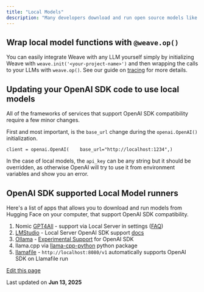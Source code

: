 ```yaml
---
title: "Local Models"
description: "Many developers download and run open source models like LLama-3, Mixtral, Gemma, Phi and more locally. There are quite a few ways of running these models locally and Weave supports a few of them out of the box, as long as they support OpenAI SDK compatibility."
---
```


## Wrap local model functions with `@weave.op()`[​](/guides/integrations/local_models#wrap-local-model-functions-with-weaveop "Direct link to wrap-local-model-functions-with-weaveop")

You can easily integrate Weave with any LLM yourself simply by initializing Weave with `weave.init('<your-project-name>')` and then wrapping the calls to your LLMs with `weave.op()`. See our guide on [tracing](/guides/tracking/tracing) for more details.

## Updating your OpenAI SDK code to use local models[​](/guides/integrations/local_models#updating-your-openai-sdk-code-to-use-local-models "Direct link to Updating your OpenAI SDK code to use local models")

All of the frameworks of services that support OpenAI SDK compatibility require a few minor changes.

First and most important, is the `base_url` change during the `openai.OpenAI()` initialization.

```
client = openai.OpenAI(    base_url="http://localhost:1234",)
```

In the case of local models, the `api_key` can be any string but it should be overridden, as otherwise OpenAI will try to use it from environment variables and show you an error.

## OpenAI SDK supported Local Model runners[​](/guides/integrations/local_models#openai-sdk-supported-local-model-runners "Direct link to OpenAI SDK supported Local Model runners")

Here's a list of apps that allows you to download and run models from Hugging Face on your computer, that support OpenAI SDK compatibility.

1. Nomic [GPT4All](https://www.nomic.ai/gpt4all) - support via Local Server in settings ([FAQ](https://docs.gpt4all.io/gpt4all_help/faq.html))
2. [LMStudio](https://lmstudio.ai/) - Local Server OpenAI SDK support [docs](https://lmstudio.ai/docs/local-server)
3. [Ollama](https://ollama.com/) - [Experimental Support](https://github.com/ollama/ollama/blob/main/docs/openai.md) for OpenAI SDK
4. llama.cpp via [llama-cpp-python](https://llama-cpp-python.readthedocs.io/en/latest/server/) python package
5. [llamafile](https://github.com/Mozilla-Ocho/llamafile#other-example-llamafiles) - `http://localhost:8080/v1` automatically supports OpenAI SDK on Llamafile run

[Edit this page](https://github.com/wandb/weave/blob/master/docs/docs/guides/integrations/local_models.md)

Last updated on **Jun 13, 2025**
